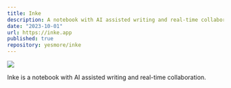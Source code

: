 ```yaml
---
title: Inke
description: A notebook with AI assisted writing and real-time collaboration
date: "2023-10-01"
url: https://inke.app
published: true
repository: yesmore/inke
---
```



[![](https://inke.app/opengraph-image.png)](https://inke.app)

Inke is a notebook with AI assisted writing and real-time collaboration.
